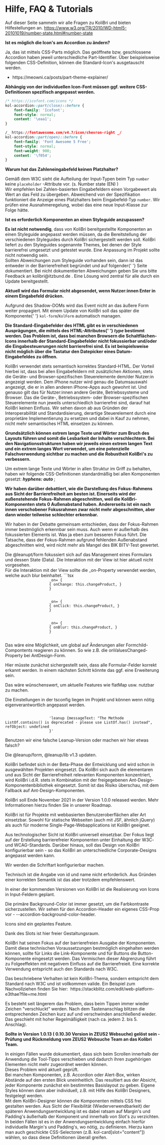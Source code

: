 
<Meta title="Hilfe & FAQ" />

# Hilfe, FAQ & Tutorials

Auf dieser Seite sammeln wir alle Fragen zu KoliBri und bieten Hilfestellungen an.
https://www.w3.org/TR/2010/WD-html5-20101019/number-state.html#number-state

<div
	style={{
		display: 'grid',
		gap: '1rem',
	}}
>
	<kol-accordion _level="2" _heading="Wie kann man Icon's ändern" class="mb-2">
		<div slot="content" class="px-2">
			<p>
				<b>Ist es möglich die Icon's am Accordion zu ändern?</b>
			</p>
			<p>
				Ja, das ist mittels CSS-Parts möglich. Das geöffnete bzw. geschlossene Accordion haben jeweil unterschiedliche Part-Identifier. Über beispielsweise
				folgenden CSS-Definition, können die Standard-Icon's ausgetauscht werden.
			</p>
			<ul>
				<li>
					<kol-link _href="https://meowni.ca/posts/part-theme-explainer/" _target="meowni">
						https://meowni.ca/posts/part-theme-explainer/
					</kol-link>
				</li>
			</ul>
			<p>
				<strong>Abhängig von der individuellen Icon-Font müssen ggf. weitere CSS-Definitionen spezifisch angepasst werden.</strong>
			</p>
		</div>
	</kol-accordion>
</div>

```css
/* https://icofont.com/icons */
kol-accordion::part(close)::before {
	font-family: 'Icofont';
	font-style: normal;
	content: '\eaa1';
}

/_ https://fontawesome.com/v4.7/icon/chevron-right _/
kol-accordion::part(open)::before {
	font-family: 'Font Awesome 5 Free';
	font-style: normal;
	font-weight: 900;
	content: '\f054';
}
```

<div
	style={{
		display: 'grid',
		gap: '1rem',
	}}
>
	<kol-accordion _level="2" _heading="Input - number sieht kein placeholder vor" class="mb-2">
		<div slot="content" class="px-2">
			<p>
				<b>Warum hat das Zahleneingabefeld keinen Platzhalter?</b>
			</p>
			<p>
				Gemäß dem W3C sieht die Aufteilung der Input-Typen beim Typ <code>number</code> keine <code>placeholder</code>
				-Attribute vor. (s. <kol-link _href="https://www.w3.org/TR/2010/WD-html5-20101019/number-state.html#number-state" _target="w3c">
					Number state (EN)
				</kol-link>)<br />
				Wir empfehlen bei Zahlen-basierten Eingabefeldern einen Vorgabewert als Wert an das Feld zu übergeben.
				<kol-alert _type="info">
					Abweichend von der Spezifikation funktioniert die Anzeige eines Platzhalters beim Eingabefeld-Typ <code>number</code>. Wir prüfen eine
					Ausnahmeregelung, wobei das eine neue Input-Klasse zur Folge hätte.
				</kol-alert>
			</p>
		</div>
	</kol-accordion>
	<kol-accordion _level="2" _heading="Styling der Komponenten" class="mb-2">
		<div slot="content" class="px-2">
			<p>
				<b>Ist es erforderlich Komponenten an einen Styleguide anzupassen?</b>
			</p>
			<p>
				<b>Es ist nicht notwendig</b>, dass von KoliBri bereitgestellte Komponenten an einen Styleguide angepasst werden müssen, da die Bereitstellung der
				verschiedenen Styleguides durch KoliBri sichergestellt werden soll. KoliBri liefert zu den Styleguides sogenannte Themes, bei denen der Style
				barrierefrei umgesetzt und getestet wurde. Eine Anpassung im Projekt sollte nicht notwendig sein.
				<br />
				Sollten Abweichungen zum Styleguide vorhanden sein, dann ist das entweder in der Barrierefreiheit begründet und auf folgender{' '}
				<kol-link _href="/?path=/story/barrierefreiheit--page">Seite</kol-link> dokumentiert. Bei nicht dokumentierten Abweichungen geben Sie uns bitte Feedback
				an
				<kol-link _icon="icofont-mail" _href="mailto: kolibri@itzbund.de">
					kolibri@itzbund.de
				</kol-link>. Eine Lösung wird zentral für alle durch ein Update bereitgestellt.
			</p>
		</div>
	</kol-accordion>
	<kol-accordion _level="2" _heading="Formular-Submit mit Enter im Formular-Eingabefeld" class="mb-2">
		<div slot="content" class="px-2">
			<p>
				<b>Aktuell wird das Formular nicht abgesendet, wenn Nutzer:innen Enter in einem Eingabefeld drücken.</b>
			</p>
			<p>
				Aufgrund des Shadow-DOMs wird das Event nicht an das äußere Form weiter propagiert. Mit einem Update von KoliBri soll das später die Komponente{' '}
				<code>kol-form</code>/<code>KolForm</code> automatisch managen.
			</p>
		</div>
	</kol-accordion>
	<kol-accordion _level="2" _heading="Tastaturfokus von Standard-Eingabefeld-Aktionen" class="mb-2">
		<div slot="content" class="px-2">
			<p>
				<b>
					Die Standard-Eingabefelder des HTML gibt es in verschiedenen Ausprägungen, die mittels des HTML-Attributes{' '}
					<b>
						<i>type </i>
					</b>
					bestimmt werden. Das Problem ist, dass bei manchen Browsern die Schaltflächen-Icons innerhalb der Standard-Eingabefelder nicht fokussierbar und/oder die
					Eingabesteuerungen nicht barrierefrei sind. Es ist beispielsweise nicht möglich über die Tastatur den Datepicker eines Datum-Eingabefeldes zu öffnen.
				</b>
			</p>
			<p>
				KoliBri verwendet stets semantisch korrektes Standard-HTML. Der Vorteil hierbei ist, dass bei allen Eingabefeldern mit zusätzlichen Aktionen, stets die
				Geräte- und Browser-spezifischen Steuerelemente dem/der Nutzer:in angezeigt werden. Dem iPhone nutzer wird genau die Datumsauswahl angezeigt, die er in
				allen anderen iPhone-Apps auch gewohnt ist. Und genauso gilt das für Nutzer:innen andere Geräte, Betriebssysteme und Browser.
				<kol-alert _type="info">
					Das die Geräte-, Betriebssystem- oder Browser-spezifischen Steuerelemente nun jeweils unterschiedlich barrierefrei sind, darauf hat KoliBri keinen
					Einfluss. Wir sehen davon ab aus Gründen der Interoperabilität und Standardisierung, derartige Steuerelement durch eine proprietäre Implementierung zu
					ersetzen und dabei in Kauf zu nehmen, nicht mehr semantisches HTML einsetzen zu können.
				</kol-alert>
			</p>
		</div>
	</kol-accordion>
	<kol-accordion _level="2" _heading="Extrem lange Texte und Wörter" class="mb-2">
		<div slot="content" class="px-2">
			<p>
				<b>
					Grundsätzlich können extrem lange Texte und Wörter zum Bruch des Layouts führen und somit die Lesbarkeit der Inhalte verschlechtern. Bei den
					Navigationsstrukturen haben wir jeweils einen extrem langen Text und ein extrem langes Wort verwendet, um eine potenzielle Falschverwendung sichtbar
					zu machen und die Robustheit KoliBri's zu verbessern.
				</b>
			</p>
			<p>
				Um extrem lange Texte und Wörter in allen Struktur im Griff zu behalten, haben wir folgende CSS-Definitionen standardmäßig bei allen Komponenten
				gesetzt:
				<b>
					<i>hyphens: auto</i>
				</b>;
			</p>
		</div>
	</kol-accordion>
	<kol-accordion _level="2" _heading="Entscheidungen zum Focus-Rahmen" class="mb-2">
		<div slot="content" class="px-2">
			<p>
				<b>
					Wir haben darüber debattiert, wie die Darstellung des Fokus-Rahmens aus Sicht der Barrierefreiheit am besten ist. Einerseits wird der außenstehende
					Fokus-Rahmen abgeschnitten, weil die KoliBri-Komponenten stets 0 Außenabstand haben. Andererseits ist ein nach innen verschobener Fokusrahmen zwar
					nicht mehr abgeschnitten, aber dann wieder teilweise schlechter erkennbar.
				</b>
			</p>
			<p>
				Wir haben in der Debatte gemeinsam entschieden, dass der Fokus-Rahmen immer bestmöglich erkennbar sein muss. Auch wenn er außerhalb des fokussierten
				Elements ist. Was ja eben zum besseren Fokus führt. Die Tatsache, dass der Fokus-Rahmen aufgrund fehlenden Außenabstand abgeschnitten wird, wird nicht
				mehr als Mangel des BIK BITV-Test gewertet.
			</p>
		</div>
	</kol-accordion>
	<kol-accordion
		_level="2"
		_heading="Ist es möglich einen anderen EventHandler an die InputControl(@leanup/form)-Elemente zu hängen als Change-Handler?"
		class="mb-2"
	>
		<div slot="content" class="px-2">
			<p>
				Die @leanupt/form fokussiert sich auf das Management eines Formulars und dessen State (Data). Die Interaktion mit der View ist hier aktuell nicht
				vorgesehen.
				<br />
				Für die Interaktion mit der View sollte die _on-Property verwendet werden, welche auch blur beinhaltet. ```tsx
				<code>
					_on= <span>&#123;</span>
					<span>&#123;</span> onChange: this.changeProduct, <span>&#125;</span>
					<span>&#125;</span>
				</code>
				<br />
				<code>
					_on= <span>&#123;</span>
					<span>&#123;</span> onClick: this.changeProduct, <span>&#125;</span>
					<span>&#125;</span>
				</code>
				<br />
				<code>
					_on= <span>&#123;</span>
					<span>&#123;</span> onBlur: this.changeProduct, <span>&#125;</span>
					<span>&#125;</span>
				</code>
			</p>
		</div>
	</kol-accordion>
	<kol-accordion _level="2" _heading="Soll es zukünftig die Möglichkeit geben, EventHandler direkt an die KolForm-Komponente anzuhängen?" class="mb-2">
		<div slot="content" class="px-2">
			<p>
				Das wäre eine Möglichkeit, um global auf Änderungen aller Formchild-Compontents reagieren zu können. So wie z.B. die onValuesChanged-Property bei
				AntDesign-Form.
			</p>
			Hier müsste zunächst sichergestellt sein, dass alle Formular-Felder korrekt erkannt werden. In einem nächsten Schritt könnte das ggf. eine Erweiterung sein.
		</div>
	</kol-accordion>
	<kol-accordion _level="2" _heading="Darf die Target-Library, d.h. lib compiler option, zu 'es2019' oder höher gesetzt werden?" class="mb-2">
		<div slot="content" class="px-2">
			<p>Das wäre wünschenswert, um aktuelle Features wie flatMap usw. nutzbar zu machen.</p>
			Die Einstellungen in der tsconfig liegen im Projekt und können wenn nötig eigenverantwortlich angepasst werden.
		</div>
	</kol-accordion>
	<kol-accordion _level="2" _heading="Bei uns ist die Console mit Leanup Deprecated Messages geflutet" class="mb-2">
		<div slot="content" class="px-2">
			<p>
				<code>
					'leanup <span>&#123;</span>messageText: "The Methode ListOf.contains() is deprecated - please use ListOf.has() instead", refObject: undefined
					<span>&#125;</span>'
				</code>
				<br />
				Benutzen wir eine falsche Leanup-Version oder machen wir hier etwas falsch?
			</p>
			Die @leanup/form, @leanup/lib v1.3 updaten.
		</div>
	</kol-accordion>
	<kol-accordion _level="2" _heading="Kann die Komponenten-Bibliothek bereits genutzt werden?" class="mb-2">
		<div slot="content" class="px-2">
			<p>
				KoliBri befindet sich in der Beta-Phase der Entwicklung und wird schon in ausgewählten Projekten eingesetzt. Da KoliBri sich auch die elementaren und
				aus Sicht der Barrierefreiheit relevanten Komponenten konzentriert, wird KoliBri i.d.R. stets in Kombination mit der freigegebenen
				Ant-Design-Komponentenbibliothek eingesetzt. Somit ist das Risiko überschau, mit dem Fallback auf Ant-Design-Komponenten.
			</p>
		</div>
	</kol-accordion>
	<kol-accordion _level="2" _heading="Ab wann wird diese zur Verfügung stehen?" class="mb-2">
		<div slot="content" class="px-2">
			<p>
				KoliBri soll Ende November 2021 in der Version 1.0.0 released werden. Mehr Informationen hierzu finden Sie in unserer
				<kol-link _href="//anonymisiert">Roadmap</kol-link>.
			</p>
		</div>
	</kol-accordion>
	<kol-accordion _level="2" _heading="Gibt es bestimmte Voraussetzungen, die für die Nutzung erfüllt werden müssen?" class="mb-2">
		<div slot="content" class="px-2">
			<p>
				KoliBri ist für Projekte mit webbasierten Benutzeroberflächen aller Art einsetzbar. Sowohl für statische Webseiten (auch mit JSF, ähnlich jQuery) als
				auch für moderne Single-Page-Webapplications ist KoliBri geeignet.
			</p>
		</div>
	</kol-accordion>
	<kol-accordion
		_level="2"
		_heading="Wäre die Nutzung in einer Anwendung, die ebenfalls nicht in der Bundesrepublik Deutschland verwendet wird, möglich?"
		class="mb-2"
	>
		<div slot="content" class="px-2">
			<p>
				Aus technologischer Sicht ist KoliBri universell einsetzbar. Der Fokus liegt auf der Erstellung barrierefreier Komponenten unter Einhaltung der W3C- und
				WCAG-Standards. Darüber hinaus, soll das Design von KoliBri konfigurierbar sein - so das KoliBri an unterschiedliche Corporate-Designs angepasst werden
				kann.
			</p>
		</div>
	</kol-accordion>
	<kol-accordion _level="2" _heading='Ist die Nutzung der Schriftart "BundesSans Web" verpflichtend oder wäre diese "leicht" austauschbar?' class="mb-2">
		<div slot="content" class="px-2">
			<p>Wir werden die Schriftart konfigurierbar machen.</p>
		</div>
	</kol-accordion>
	<kol-accordion
		_level="2"
		_heading="Im Storybook steht, dass `_id` und `_name` Pflichtfelder seien, ich kann die Anwendung aber auch ohne diese Felder gesetzt zu haben bauen."
		class="mb-2"
	>
		<div slot="content" class="px-2">
			<p>Technisch ist die Angabe von id und name nicht erforderlich. Aus Gründen einer korrekten Semantik ist das aber trotzdem empfehlenswert.</p>
		</div>
	</kol-accordion>
	<kol-accordion
		_level="2"
		_heading="Oftmals wird z.B. bei Suchfeldern eine Lupe am Anfang oder am Ende eines Inputfeldes dargestellt, ist geplant das irgendwann zu integrieren."
		class="mb-2"
	>
		<div slot="content" class="px-2">
			<p>In einer der kommenden Versionen von KoliBri ist die Realisierung von Icons in Input-Feldern geplant.</p>
		</div>
	</kol-accordion>
	<kol-accordion
		_level="2"
		_heading="Ich habe einen umliegenden Wrapper mit einer background-color, im Header des Accordions ist der Hintergrund aber immer weiß. Wie kann ich das überschreiben?"
		class="mb-2"
	>
		<div slot="content" class="px-2">
			<p>
				Die primäre Background-Color ist immer gesetzt, um die Farbkontraste sicherzustellen. Wir sehen für den Accordion-Header ein eigenes CSS-Prop vor -
				--accordion-background-color-header.
			</p>
		</div>
	</kol-accordion>
	<kol-accordion _level="2" _heading="Kann das Icon (+ und -) ausgetauscht oder zumindest gestyled werden?" class="mb-2">
		<div slot="content" class="px-2">
			<p>Icons sind ein geplantes Feature.</p>
		</div>
	</kol-accordion>
	<kol-accordion _level="2" _heading="Kann neben dem Fließtext im heading noch ein weiteres Icon (z.B. ein Info-Icon) platziert werden?" class="mb-2">
		<div slot="content" class="px-2">
			<p>Dank des Slots ist hier freier Gestaltungsraum.</p>
		</div>
	</kol-accordion>
	<kol-accordion _level="2" _heading="Warum sollte ein Link nicht wie ein Button aussehen und umgekehrt?" class="mb-2">
		<div slot="content" class="px-2">
			<p>
				KoliBri hat seinen Fokus auf der barrierefreien Ausgabe der Komponenten. Damit diese technischen Voraussetzungen bestmöglich eingehalten werden können,
				sollte für Links die Link-Komponente und für Buttons die Button-Komponente eingesetzt werden. Das Vermischen dieser Abgrenzung führt zu Folgeeffekten
				mit negativem Einfluss auf die Barrierefreieit. Eine korrekte Verwendung entspricht auch den Standards nach W3C.
			</p>
		</div>
	</kol-accordion>
	<kol-accordion
		_level="2"
		_heading="Wenn man in einem Select die Option {label: '...Bitte wählen', value: null} angibt und der Nutzer diese Option auswählt bekommt man mit .value ['...Bitte wählen'] zurück."
		class="mb-2"
	>
		<div slot="content" class="px-2">
			<p>
				Das beschriebene Verhalten ist kein KoliBri-Thema, sondern entspricht dem Standard nach W3C und ist vollkommen valide. Ein Beispiel zum Nachvollziehen
				finden Sie hier:
				<kol-link _href=" https://stackblitz.com/edit/web-platform-e3thae?file=me.html"> https://stackblitz.com/edit/web-platform-e3thae?file=me.html</kol-link>
			</p>
		</div>
	</kol-accordion>
	<kol-accordion _level="2" _heading="Warum verschwinden Zeichen aus den Textfeldern?" class="mb-2">
		<div slot="content" class="px-2">
			<p>
				Es besteht seit längerem das Problem, dass beim Tippen immer wieder Zeichen "verschluckt" werden. Nach dem Tastenanschlag blitzen die entsprechenden
				Zeichen kurz auf und verschwinden anschließend wieder. Das geschieht mit hoher Regelmäßigkeit (nach ca. jedem 2. bis 5. Anschlag).
			</p>
			<p>
				<b>Sollte in Version 1.0.13 ( 0.10.30 Version in ZEUS2 Websuche) gelöst sein - Prüfung und Rückmeldung vom ZEUS2 Websuche Team an das Kolibri Team.</b>
			</p>
		</div>
	</kol-accordion>
	<kol-accordion _level="2" _heading="Tool-Tipps verschieben sich beim Scrollen auf der Seite" class="mb-2">
		<div slot="content" class="px-2">
			In einigen Fällen wurde dokumentiert, dass sich beim Scrollen innerhalb der Anwendung die Tool-Tipps verschieben und dadurch ihren zugehörigen Elementen
			nicht mehr zugeordnet werden können.
			<br />
			Dieses Problem wird aktuell geprüft.
		</div>
	</kol-accordion>
	<kol-accordion _level="2" _heading="Abstände wirken in einigen Komponenten uneinheitlich">
		<div slot="content" class="px-2">
			Bei manchen Komponenten, z.B. Accordion oder Alert-Box, wirken Abstände auf den ersten Blick uneinheitlich. Das resultiert aus der Absicht, jeder
			Komponente zunächst ein bestimmtes Basislayout zu geben. Eigene Styles können dann aber individuell, z.B. mit Hilfe des KoliBri Designers, festgelegt
			werden.
		</div>
	</kol-accordion>
	<kol-accordion _level="2" _heading="Margin's und Padding's in Komponenten">
		<div slot="content" class="px-2">
			Mit dem KoliBri-Designer können die Komponenten mittels CSS frei gestalten werden. Aus Sicht der Flexibilität (Wiederverwendbarkeit) der späteren
			Anwendungsentwicklung ist es dabei ratsam auf Margin's und Padding's äußerhalb der Komponent und innerhalb von Slot's zu verzichten. In beiden Fällen ist
			es in der Anwendungsentwicklung einfach hierfür individuelle Margin's und Padding's, wo nötig, zu definieren. Hierzu kann man auch geschickte
			CSS-Selectoren (z.B. kol-card[slot="content"]) wählen, so dass diese Definitionen überall greifen.
		</div>
	</kol-accordion>
</div>
